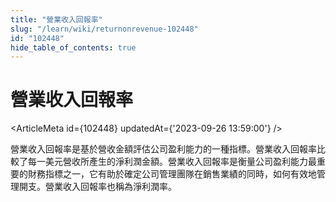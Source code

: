 ```yaml
---
title: "營業收入回報率"
slug: "/learn/wiki/returnonrevenue-102448"
id: "102448"
hide_table_of_contents: true
---
```



# 營業收入回報率

<ArticleMeta id={102448} updatedAt={'2023-09-26 13:59:00'} />
<div className='border-solid border-b border-t-0 my-4 border-[var(--ifm-color-gray-300)]' />

營業收入回報率是基於營收金額評估公司盈利能力的一種指標。營業收入回報率比較了每一美元營收所產生的淨利潤金額。營業收入回報率是衡量公司盈利能力最重要的財務指標之一，它有助於確定公司管理團隊在銷售業績的同時，如何有效地管理開支。營業收入回報率也稱為淨利潤率。
